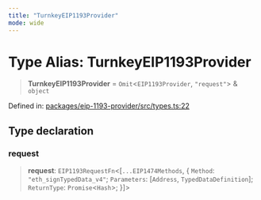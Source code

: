 ```yaml
---
title: "TurnkeyEIP1193Provider"
mode: wide
---
```

  
# Type Alias: TurnkeyEIP1193Provider

> **TurnkeyEIP1193Provider** = `Omit`\<`EIP1193Provider`, `"request"`\> & `object`

Defined in: [packages/eip-1193-provider/src/types.ts:22](https://github.com/tkhq/sdk/blob/ee72856c3f450731d7501ab05001215768b71500/packages/eip-1193-provider/src/types.ts#L22)

## Type declaration

### request

> **request**: `EIP1193RequestFn`\<\[`...EIP1474Methods`, \{ `Method`: `"eth_signTypedData_v4"`; `Parameters`: \[`Address`, `TypedDataDefinition`\]; `ReturnType`: `Promise`\<`Hash`\>; \}\]\>
